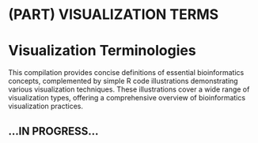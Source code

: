 # (PART) VISUALIZATION TERMS {-}


# Visualization Terminologies
This compilation provides concise definitions of essential bioinformatics concepts, complemented by simple R code illustrations demonstrating various visualization techniques. These illustrations cover a wide range of visualization types, offering a comprehensive overview of bioinformatics visualization practices.


## ...IN PROGRESS...

<!-- ## Term: Phylogenetic Tree -->
<!-- ### Definition -->
<!-- A phylogenetic tree is a branching diagram that represents the evolutionary relationships among a group of organisms based on their genetic similarities and differences. -->

<!-- ### R Code Illustration -->

<!-- ```{r phytree} -->
<!-- # Load required packages -->
<!-- library(ape) -->

<!-- # Create a simple phylogenetic tree -->
<!-- tree <- read.tree(text = "(((Human, Chimp), Gorilla), Orangutan);") -->

<!-- # Plot the phylogenetic tree -->
<!-- plot(tree) -->


<!-- ``` -->

<!-- ### Interpretation: -->
<!-- - Phylogenetic trees visually represent evolutionary relationships among organisms. -->
<!-- - Constructed from genetic data, such as DNA or protein sequences. -->
<!-- - Branching patterns illustrate common ancestry and divergence over time. -->
<!-- - Each node represents a common ancestor, with branch lengths indicating genetic divergence. -->
<!-- - Used in evolutionary biology, biodiversity studies, and comparative genomics. -->
<!-- - Enables inference of evolutionary relationships, tracing species origins, and understanding diversification patterns. -->


<!-- ## Term Nucleotide sequence logo -->

<!-- ### Definition -->
<!-- A nucleotide sequence logo is a graphical representation of the consensus sequence derived from multiple sequence alignment, displaying the relative frequency of each nucleotide (A, T, G, C) at each position. It provides a visual summary of sequence conservation, highlighting important regions and motifs within DNA or RNA sequences. -->

<!-- ### R Code Illustration -->

<!-- ```{r nuclogo} -->
<!-- # Load required package -->
<!-- library(ggseqlogo) -->

<!-- # Example aligned sequences -->
<!-- aligned_sequences <- c("ATGC", "ATGC", "ATGC", "ATGC") -->

<!-- # Create sequence logo -->
<!-- logo <- ggseqlogo(aligned_sequences) -->

<!-- print(logo) -->


<!-- ``` -->

<!-- ### Interpretation: -->
<!-- - Nucleotide sequence logos depict the frequency of each nucleotide at each position in a sequence alignment. -->
<!-- - Conserved regions are represented by tall letters, indicating a high frequency of a particular nucleotide at that position. -->
<!-- - Variable positions have shorter letters or gaps, indicating lower sequence conservation. -->
<!-- - The height of the letters at each position reflects the relative frequency of the corresponding nucleotide. -->
<!-- - Sequence logos help identify conserved motifs, regulatory elements, and functional sites within DNA or RNA sequences. -->
<!-- - They are widely used in bioinformatics to visualize sequence conservation and infer functional significance from sequence data. -->


<!-- ## Amino Acid Sequence Logo -->

<!-- ### Definition -->
<!-- An amino acid sequence logo is a graphical representation of the consensus sequence derived from multiple sequence alignment of protein sequences, displaying the relative frequency of each amino acid at each position. It provides a visual summary of sequence conservation, highlighting important regions and motifs within protein sequences. -->

<!-- ### R Code Illustration -->

<!-- ```{r aalogo} -->
<!-- # Load required library -->
<!-- library(ggseqlogo) -->

<!-- # Example protein sequences with more similarities -->
<!-- protein_sequences <- c( -->
<!--   "MVLSPADKTNVKAAWGKVGAHAGEYGAEALERMFLSFPTTKTYFPHFDLSHGSAQVKGHGKK", -->
<!--   "MTDKSELVQKAKLAEQAERYDDMAAAMKAVTEQGHELSNEERNLLSVAYKNVVGARRSSWRV", -->
<!--   "MVKVIVTDCTHTKHPGASRSGMVRHGNSGQQRQISLLKDLPEVKNRDIMVVFPNEITFEYGI", -->
<!--   "MVKVIVTDCTHTKHPGASRSGMVRHGNSGQQRQISLLKDLPEVKNRDIMVVFPNEITFEYGI", -->
<!--   "MVKVIVTDCTHTKHPGASRSGMVRHGNSGQQRQISLLKDLPEVKNRDIMVVFPNEITFEYGI" -->
<!-- ) -->

<!-- # Create protein sequence logo -->
<!-- ggseqlogo(protein_sequences) -->


<!-- ``` -->

<!-- ### Interpretation -->
<!-- - Amino acid sequence logos depict the frequency of each amino acid at each position in a sequence alignment. -->
<!-- - Conserved regions are represented by tall letters, indicating a high frequency of a particular amino acid at that position. -->
<!-- - Variable positions have shorter letters or gaps, indicating lower sequence conservation. -->
<!-- - The height of the letters at each position reflects the relative frequency of the corresponding amino acid. -->
<!-- - Sequence logos help identify conserved motifs, functional domains, and structurally important regions within protein sequences. -->
<!-- - They are widely used in bioinformatics to visualize sequence conservation and infer functional significance from protein sequence data. -->


<!-- ## Term: Genome Browser -->

<!-- ### Definition -->
<!-- A genome browser is a bioinformatics tool used to visualize and explore genomic data, allowing researchers to navigate, analyze, and interpret various genomic features within a genome assembly. Genome browsers provide an interactive interface for displaying genomic sequences, gene annotations, regulatory elements, genetic variation, and other relevant genomic information. -->

<!-- ### R Code Illustration -->

<!-- ```R -->
<!-- # Open a genome browser in a web browser -->
<!-- browseURL("https://genome.ucsc.edu/cgi-bin/hgGateway") -->

<!-- ``` -->

<!-- ```R -->
<!-- # Example code for using the Gviz package to visualize genomic data -->
<!-- library(Gviz) -->
<!-- library(BSgenome.Hsapiens.UCSC.hg19) -->
<!-- library(TxDb.Hsapiens.UCSC.hg19.knownGene) -->
<!-- txdb <- TxDb.Hsapiens.UCSC.hg19.knownGene -->
<!-- gene <- "ENSG00000157764" -->
<!-- chr <- "chr6" -->
<!-- start <- 26025651 -->
<!-- end <- 26078124 -->
<!-- plotTracks( -->
<!--   GenomeAxisTrack(), -->
<!--   AnnotationTrack( -->
<!--     txdb, -->
<!--     name = "Genes", -->
<!--     chromosome = chr, -->
<!--     start = start, -->
<!--     end = end, -->
<!--     isLabelInside = TRUE, -->
<!--     fontsize = 8 -->
<!--   ) -->
<!-- ) -->
<!-- ``` -->

<!-- ## Term: Heatmap -->

<!-- ### Definition -->
<!-- A heatmap is a graphical representation of data where values in a matrix are represented as colors. It is commonly used in bioinformatics to visualize high-dimensional data, such as gene expression levels, protein abundance, or genomic features. In a heatmap, rows and columns of the matrix represent individual samples or features, and the color intensity indicates the magnitude of the values. Heatmaps are useful for identifying patterns, clusters, or correlations within large datasets. -->


<!-- ```{r heatmap, message=FALSE, warning=FALSE} -->
<!-- # Load required library -->
<!-- library(tidyverse) -->

<!-- # Example data -->
<!-- data_matrix <- matrix(rnorm(100, mean = 0, sd = 1), nrow = 10, ncol = 10) -->

<!-- # Convert matrix to dataframe -->
<!-- data_df <- as.data.frame(data_matrix) -->

<!-- # Reshape data for ggplot -->
<!-- data_df <- data_df %>% -->
<!--   mutate(row = row_number()) %>% -->
<!--   pivot_longer(-row, names_to = "column", values_to = "value") -->

<!-- # Create heatmap -->
<!-- ggplot(data = data_df, aes(x = column, y = row, fill = value)) + -->
<!--   geom_tile() + -->
<!--   scale_fill_gradient(low = "green", high = "red") + -->
<!--   theme_minimal() -->


<!-- ``` -->

<!-- ### Interpretation -->
<!-- - Heatmaps provide a visual representation of complex datasets, allowing researchers to quickly identify patterns and trends. -->
<!-- - Each cell in the heatmap corresponds to a value in the data matrix, and the color intensity represents the magnitude of the value. -->
<!-- - Heatmaps are commonly used in gene expression analysis to visualize gene expression profiles across samples or conditions. -->
<!-- - Clustering algorithms can be applied to heatmap data to group samples or features with similar expression patterns. -->
<!-- - Heatmaps are versatile and can be customized with various color scales, annotations, and clustering methods to enhance data interpretation. -->


<!-- ## Term: Volcano Plots -->

<!-- ### Definition -->
<!-- A volcano plot is a type of scatter plot commonly used in bioinformatics to visualize the results of statistical tests, such as differential gene expression analysis. The plot displays the relationship between statistical significance (usually represented as the negative logarithm of the p-value) on the y-axis and the magnitude of change (e.g., fold change) on the x-axis. Each point on the plot represents a gene or feature, with significantly differentially expressed genes typically highlighted based on predefined thresholds for statistical significance and fold change. -->

<!-- ### R Code Illustration -->
<!-- ```{r volcanoplot} -->
<!-- # Load required library -->
<!-- library(ggplot2) -->

<!-- # Generate example data1 -->
<!-- log_fc <- rnorm(100, mean = 0, sd = 1) -->
<!-- p_values <- runif(100, min = 0, max = 0.05) -->

<!-- # Create volcano plot -->
<!-- df <- data.frame(log_fc = log_fc, p_values = p_values) -->
<!-- ggplot(df, aes(x = log_fc, y = -log10(p_values))) + -->
<!--   geom_point() + -->
<!--   geom_hline(yintercept = -log10(0.05), linetype = "dashed", color = "red") + -->
<!--   geom_vline(xintercept = c(-1, 1), linetype = "dashed", color = "blue") + -->
<!--   labs(x = "Log2 Fold Change", y = "-log10(P-value)") -->


<!-- # Generate example data2 -->
<!-- set.seed(42)  # for reproducibility -->
<!-- n <- 100 -->
<!-- log_fc <- c(runif(n/3, min = 1, max = 2), runif(n/3, min = -2, max = -1), runif(n/3, min = -0.5, max = 0.5))  # UP, DOWN, and non-regulated genes -->
<!-- p_values <- c(runif(n/3, min = 0.0001, max = 0.01), runif(n/3, min = 0.0001, max = 0.01), runif(n/3, min = 0.5, max = 1))  # Significant and non-significant genes -->

<!-- # Create dataframe -->
<!-- df <- data.frame(log_fc = log_fc, p_values = p_values) -->

<!-- # Define significance level -->
<!-- significance_level <- 0.05 -->

<!-- # Create a new column for significance -->
<!-- df$significance <- ifelse(df$p_values <= significance_level, "Significant", "Not Significant") -->
<!-- df$direction <- ifelse(df$log_fc > 0.5, "Up", ifelse(df$log_fc < -0.5, "Down", "Non-significant")) -->

<!-- # Create volcano plot with color differentiation -->
<!-- ggplot(df, aes(x = log_fc, y = -log10(p_values), color = significance, shape = direction)) + -->
<!--   geom_point(size = 2) + -->
<!--   geom_hline(yintercept = -log10(significance_level), linetype = "dashed", color = "red") + -->
<!--   labs(x = "Log2 Fold Change", y = "-log10(P-value)", color = "Significance", shape = "Direction") + -->
<!--   scale_color_manual(values = c("Significant" = "red", "Not Significant" = "black")) + -->
<!--   scale_shape_manual(values = c("Up" = 17, "Down" = 15, "Non-significant" = 16)) + -->
<!--   theme_minimal() -->


<!-- ``` -->

<!-- ### Interpretation -->
<!-- - Volcano plots provide a visual representation of differential expression analysis results, highlighting genes or features that exhibit significant changes in expression levels. -->
<!-- - The x-axis represents the magnitude of change (e.g., fold change), while the y-axis represents statistical significance (usually represented as the negative logarithm of the p-value). -->
<!-- - Genes with high statistical significance and large fold changes are often considered as potential candidates for further investigation. -->
<!-- - Thresholds for statistical significance and fold change can be adjusted based on study-specific criteria or biological context. -->


<!-- ## Term: Principal Component Analysis (PCA) Plot -->

<!-- ### Definition -->
<!-- A Principal Component Analysis (PCA) plot is a visualization technique used to reduce the dimensionality of multivariate data while preserving its variance. It is commonly employed in bioinformatics to explore patterns and relationships within high-dimensional datasets, such as gene expression or metabolomics data. PCA identifies orthogonal axes, called principal components, that capture the maximum variance in the data. By projecting data points onto these components, PCA plots provide insights into the underlying structure of the dataset and facilitate the identification of clusters or trends. -->

<!-- ### R Code Illustration -->

<!-- ```{r pca} -->
<!-- # Load required libraries -->
<!-- library(ggplot2) -->

<!-- # Set seed for reproducibility -->
<!-- set.seed(123) -->

<!-- # Define parameters -->
<!-- num_samples <- 150    # Number of samples -->
<!-- num_genes <- 500      # Number of genes -->
<!-- num_clusters <- 3     # Number of clusters -->

<!-- # Generate synthetic gene expression data with distinct clusters -->
<!-- gene_expr <- matrix(0, nrow = num_samples, ncol = num_genes) -->

<!-- # Assign clusters to samples -->
<!-- cluster_assignments <- sample(1:num_clusters, num_samples, replace = TRUE) -->

<!-- # Generate gene expression data for each cluster -->
<!-- for (i in 1:num_clusters) { -->
<!--   cluster_size <- sum(cluster_assignments == i) -->
<!--   cluster_mean <- rnorm(num_genes, mean = runif(1, min = -1, max = 1), sd = 0.5) -->
<!--   gene_expr[cluster_assignments == i, ] <- matrix(rnorm(cluster_size * num_genes, mean = cluster_mean, sd = 0.5), nrow = cluster_size, ncol = num_genes) -->
<!-- } -->

<!-- # Perform PCA -->
<!-- pca_result <- prcomp(gene_expr, scale. = TRUE)  # Scale the data for PCA -->

<!-- # Create PCA plot -->
<!-- pca_data <- as.data.frame(pca_result$x) -->

<!-- # Add cluster assignments to the PCA data -->
<!-- pca_data$Cluster <- factor(cluster_assignments) -->

<!-- # Create PCA plot with color grouping by cluster -->
<!-- ggplot(data = pca_data, aes(x = PC1, y = PC2, color = Cluster)) + -->
<!--   geom_point() + -->
<!--   labs(x = "Principal Component 1", y = "Principal Component 2", color = "Cluster") + -->
<!--   theme_bw() -->


<!-- ``` -->

<!-- ### Interpretation -->
<!-- - PCA plots visualize high-dimensional data in a lower-dimensional space, capturing the most significant variations. -->
<!-- - Each data point represents a sample or observation in the dataset, projected onto the principal components. -->
<!-- - Clustering or patterns in the PCA plot indicate similarities or differences among samples, revealing underlying structure or trends. -->
<!-- - The first few principal components often explain the majority of the variance in the data, making them useful for data exploration and visualization. -->


<!-- ## Term: Network Graphs -->

<!-- ### Definition: -->
<!-- Network graphs, also known as graphs or networks, are mathematical representations of relationships between entities, often visualized as nodes (vertices) connected by edges (links or relationships). In bioinformatics, network graphs are widely used to model complex biological systems, such as protein-protein interactions, gene regulatory networks, metabolic pathways, and phylogenetic relationships. They provide a powerful framework for analyzing and visualizing biological data in the context of interconnected networks, enabling researchers to uncover functional modules, identify key nodes or hubs, and infer biological processes. -->

<!-- ### R Code Illustration: -->
<!-- ```{r netgraph} -->
<!-- # Load required library -->
<!-- library(igraph) -->

<!-- # Example data1 -->
<!-- nodes <- letters[1:20] -->
<!-- edges <- data.frame(from = sample(nodes, size = 20, replace = TRUE), -->
<!--                     to = sample(nodes, size = 20, replace = TRUE)) -->

<!-- # Create network graph -->
<!-- graph <- graph_from_data_frame(edges, directed = FALSE, vertices = nodes) -->

<!-- plot(graph) -->

<!-- # Example data2 -->
<!-- # Load required libraries -->
<!-- library(igraph) -->
<!-- library(ggraph) -->
<!-- library(ggrepel) -->

<!-- # Set seed for reproducibility -->
<!-- set.seed(123) -->

<!-- # Define parameters -->
<!-- num_genes <- 20  # Number of genes -->
<!-- num_edges <- 30  # Number of edges -->

<!-- # Generate random gene names -->
<!-- genes <- paste0("Gene", 1:num_genes) -->

<!-- # Generate random edges between genes -->
<!-- edges <- data.frame( -->
<!--   from = sample(genes, size = num_edges, replace = TRUE), -->
<!--   to = sample(genes, size = num_edges, replace = TRUE) -->
<!-- ) -->

<!-- # Create igraph graph object -->
<!-- graph <- graph_from_data_frame(edges, directed = FALSE, vertices = genes) -->

<!-- # Plot network graph using ggraph -->
<!-- g <- ggraph(graph, layout = "fr") + -->
<!--   geom_edge_link() + -->
<!--   geom_node_point(color = "steelblue", size = 5) + -->
<!--   geom_node_text(aes(label = name), repel = TRUE) +  # Add node labels with repulsion -->
<!--   theme_graph() -->
<!-- g -->

<!-- ``` -->

<!-- ### Interpretation -->
<!-- - Network graphs represent relationships between entities as interconnected nodes and edges. -->
<!-- - Nodes typically represent biological entities such as genes, proteins, metabolites, or individuals, while edges denote interactions or relationships between them. -->
<!-- - The topology of a network graph, including node degree, centrality, and clustering coefficient, provides insights into the structure and organization of biological systems. -->
<!-- -nAnalysis of network graphs can reveal important biological properties, such as modular organization, network motifs, and key regulatory elements. -->


<!-- ## Term: Manhattan Plots -->

<!-- ### Definition -->
<!-- Manhattan plots are graphical representations used in genome-wide association studies to visualize the p-values resulting from statistical tests for association between genetic variants and a trait of interest. In these plots, each data point represents a single nucleotide polymorphism (SNP) or genetic variant, plotted according to its genomic position on the x-axis and its corresponding -log10(p-value) on the y-axis. -->

<!-- ### R Code Illustration -->
<!-- ```{r manhattanplot, message=FALSE, warning=FALSE} -->

<!-- # Generate example data for a Manhattan plot -->
<!-- chromosomes <- rep(1:5, each = 10) -->
<!-- positions <- rep(1:10, 5) -->
<!-- p_values <- c(rnorm(20, mean = 0, sd = 1), rnorm(30, mean = 0, sd = 2), rnorm(20, mean = 0, sd = 3), rnorm(20, mean = 0, sd = 4), rnorm(10, mean = 0, sd = 5)) -->
<!-- manhattan_data <- data.frame(Chromosome = chromosomes, Position = positions, P_Value = p_values) -->

<!-- # Plot Manhattan plot -->
<!-- library(ggplot2) -->
<!-- ggplot(manhattan_data, aes(x = Position, y = -log10(P_Value), color = factor(Chromosome))) + -->
<!--   geom_point(size = 2) + -->
<!--   scale_color_manual(values = c("blue", "red", "green", "orange", "purple")) + -->
<!--   geom_hline(yintercept = -log10(0.05), linetype = "dashed", color = "gray") + -->
<!--   labs(x = "Genomic Position", y = "-log10(P-value)", title = "Manhattan Plot", color="Chromosome") -->


<!-- # Load required library -->
<!-- library(ggplot2) -->

<!-- # Set seed for reproducibility -->
<!-- set.seed(123) -->

<!-- # Number of markers -->
<!-- num_markers <- 200 -->

<!-- # Generate simulated genomic data -->
<!-- genomic_position <- 1:num_markers  # Assuming each marker is located at consecutive genomic positions -->
<!-- p_values <- c(runif(num_markers - 10, min = 0, max = 0.1), runif(10, min = 0, max = 1e-6))  # Simulate p-values -->

<!-- # Create a data frame -->
<!-- manhattan_data <- data.frame( -->
<!--   Genomic_Position = genomic_position, -->
<!--   P_Value = p_values -->
<!-- ) -->

<!-- # Plot Manhattan plot with skyscrapers -->
<!-- ggplot(manhattan_data, aes(x = Genomic_Position, y = -log10(P_Value))) + -->
<!--   geom_point(size = 2, color="black") +  # Points representing markers -->
<!--   geom_segment(aes(xend = Genomic_Position, yend = 0), color = "steelblue") +  # Skyscrapers -->
<!--   geom_hline(yintercept = -log10(0.01), linetype = "dashed", color = "red", size=1.1) +  # Significance threshold line -->
<!--   labs(x = "Genomic Position", y = "-log10(P-value)", title = "Manhattan Plot") + -->
<!--   theme_minimal() -->


<!-- ``` -->

<!-- ### Interpretation -->
<!-- - Manhattan plots are commonly used in genome-wide association studies (GWAS) to identify genetic variants associated with complex traits or diseases. -->
<!-- - SNPs or genetic variants that surpass a significance threshold (-log10(p-value)) are considered potentially associated with the trait under investigation. -->
<!-- - The distinctive peaks in a Manhattan plot indicate regions of the genome where significant genetic associations may be located. -->
<!-- - Researchers use Manhattan plots to prioritize regions of interest for further investigation, such as candidate gene identification or functional annotation. -->

